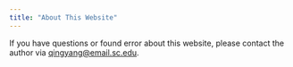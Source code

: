 ```yaml
---
title: "About This Website"
---
```


If you have questions or found error about this website, please contact the author via [qingyang@email.sc.edu](`qingyang@email.sc.edu`).
